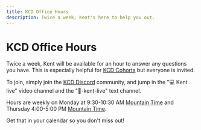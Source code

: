 ```yaml
---
title: KCD Office Hours
description: Twice a week, Kent's here to help you out.
---
```


# KCD Office Hours

Twice a week, Kent will be available for an hour to answer any questions you
have. This is especially helpful for [KCD Cohorts](/cohorts) but everyone is
invited.

To join, simply join the [KCD Discord](/discord) community, and jump in the "💻
Kent live" video channel and the "💬-kent-live" text channel.

Hours are weekly on Monday at 9:30-10:30 AM
[Mountain Time](https://www.thetimezoneconverter.com/) and Thursday 4:00-5:00 PM
[Mountain Time](https://www.thetimezoneconverter.com/).

Get that in your calendar so you don't miss out!
